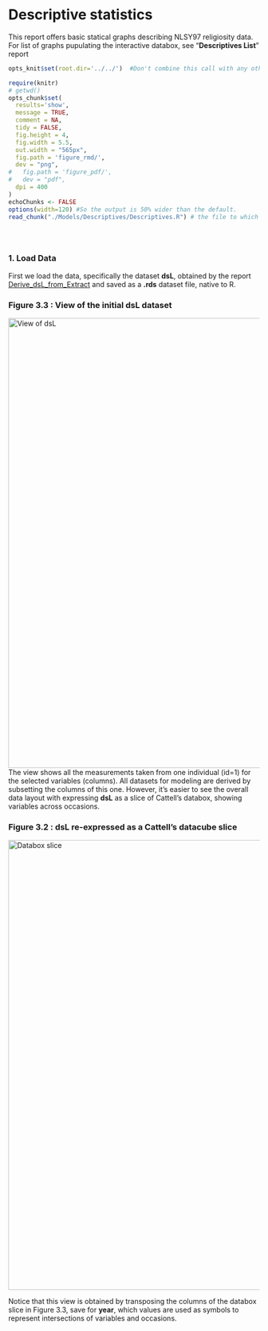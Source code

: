Descriptive statistics
=================================================
This report offers basic statical graphs describing  NLSY97 religiosity data. For list of graphs pupulating the interactive databox, see "**Descriptives List**" report


<!--  Set the working directory to the repository's base directory; this assumes the report is nested inside of only one directory.-->
```r
opts_knit$set(root.dir='../../')  #Don't combine this call with any other chunk -especially one that uses file paths.

```


<!-- Set the report-wide options, and point to the external code file. -->
```r
require(knitr)
# getwd()
opts_chunk$set(
  results='show', 
  message = TRUE,
  comment = NA, 
  tidy = FALSE,
  fig.height = 4, 
  fig.width = 5.5, 
  out.width = "565px",
  fig.path = 'figure_rmd/',     
  dev = "png",
#   fig.path = 'figure_pdf/',     
#   dev = "pdf",
  dpi = 400
)
echoChunks <- FALSE
options(width=120) #So the output is 50% wider than the default.
read_chunk("./Models/Descriptives/Descriptives.R") # the file to which knitr calls for the chunks
```

```r
```

```r
```

```r

```

### 1. Load Data
First we load the data, specifically the dataset **dsL**, obtained by the report [Derive_dsL_from_Extract](https://github.com/andkov/Longitudinal_Models_of_Religiosity_NLSY97/blob/master/Data/Derive_dsL_from_Extract.md) and saved as a **.rds** dataset file, native to R.

### Figure 3.3 : View of the initial **dsL** dataset
<img link src="./figure_rmd/3_Methods_Figure_3_3.png" alt="View of dsL" style="width:900px;"/>  
The view shows all the measurements taken from one individual (id=1) for the selected variables (columns). All datasets for modeling are derived by subsetting the columns of this one. However, it's easier to see the overall data layout with expressing **dsL** as a slice of Cattell's databox, showing variables across occasions.

### Figure 3.2 : **dsL** re-expressed as a Cattell's datacube slice
<img link src="./figure_rmd/3_Methods_Figure_3_2.png" alt="Databox slice" style="width:900px;"/>

Notice that this view is obtained by transposing the columns of the databox slice in Figure 3.3, save for **year**, which values are used as symbols to represent intersections of variables and occasions.

```r
```

